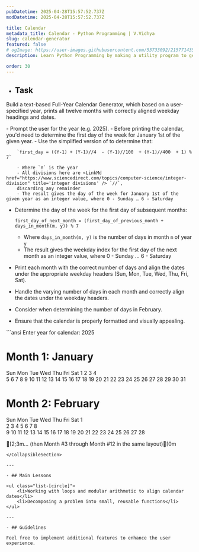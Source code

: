 ```yaml
---
pubDatetime: 2025-04-28T15:57:52.737Z
modDatetime: 2025-04-28T15:57:52.737Z

title: Calendar
metadata_title: Calendar - Python Programming | V.Vidhya
slug: calendar-generator
featured: false
# ogImage: https://user-images.githubusercontent.com/53733092/215771435-25408246-2309-4f8b-a781-1f3d93bdf0ec.png
description: Learn Python Programming by making a utility program to generate a calendar for a given year.

order: 30
---
```



- ## Task

Build a text-based Full-Year Calendar Generator, which based on a user-specified year, prints all twelve months with correctly 
aligned weekday headings and dates.

<CollapsibleSection title="Instructions">
- Prompt the user for the year (e.g. 2025).
- Before printing the calendar, you'd need to determine the first day of the week for January 1st of the given year.
    - Use the simplified version of <LinkMd href='https://en.wikipedia.org/wiki/Zeller%27s_congruence' title="Zeller's congruence algorithm" /> to 
    determine that:

        `first_day = ((Y-1) + (Y-1)//4  - (Y-1)//100  + (Y-1)//400  + 1) % 7`

        - Where `Y` is the year
        - All divisions here are <LinkMd href="https://www.sciencedirect.com/topics/computer-science/integer-division" title='integer divisions' /> `//`,
        discarding any remainder
        - The result gives the day of the week for January 1st of the given year as an integer value, where 0 - Sunday … 6 - Saturday

- Determine the day of the week for the first day of subsequent months:
    
    `first_day_of_next_month = (first_day_of_previous_month + days_in_month(m, y)) % 7`

    - Where `days_in_month(m, y)` is the number of days in month `m` of year `y`
    - The result gives the weekday index for the first day of the next month as an integer value, where 0 - Sunday … 6 - Saturday

- Print each month with the correct number of days and align the dates under the appropriate weekday headers (Sun, Mon, Tue, Wed, Thu, Fri, Sat).
- Handle the varying number of days in each month and correctly align the dates under the weekday headers.
- Consider <LinkMd href='https://www.timeanddate.com/date/leapyear.html' title="leap years" /> when determining the number of days in February.
- Ensure that the calendar is properly formatted and visually appealing.
</CollapsibleSection>

<CollapsibleSection title="Expected Output">
```ansi
Enter year for calendar: 2025

# Month 1: January #
Sun Mon Tue Wed Thu Fri Sat
             1   2   3   4  
 5   6   7   8   9   10  11 
 12  13  14  15  16  17  18 
 19  20  21  22  23  24  25 
 26  27  28  29  30  31 

# Month 2: February #
Sun Mon Tue Wed Thu Fri Sat
                         1  
 2   3   4   5   6   7   8  
 9   10  11  12  13  14  15 
 16  17  18  19  20  21  22 
 23  24  25  26  27  28

[2;3m...
(then Month #3 through Month #12 in the same layout)[0m
```
</CollapsibleSection>

---

- ## Main Lessons

<ul class="list-[circle]">
    <li>Working with loops and modular arithmetic to align calendar dates</li>
    <li>Decomposing a problem into small, reusable functions</li>
</ul>

---

- ## Guidelines

Feel free to implement additional features to enhance the user experience.
